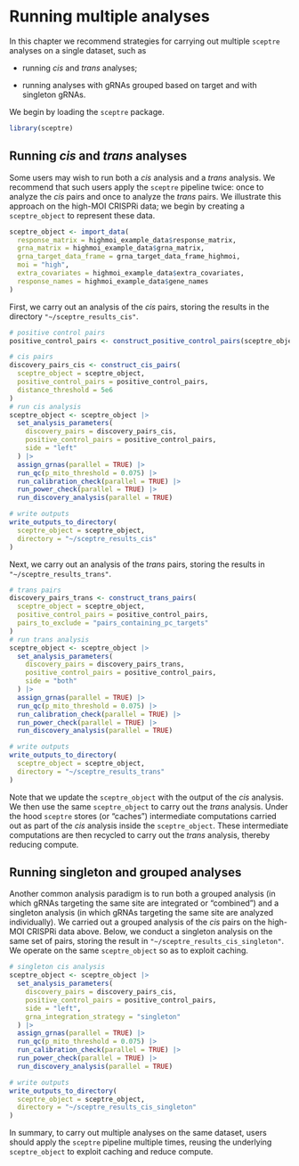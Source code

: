 # Running multiple analyses {#sec-multiple_analyses}

In this chapter we recommend strategies for carrying out multiple `sceptre` analyses on a single dataset, such as

-   running *cis* and *trans* analyses;

-   running analyses with gRNAs grouped based on target and with singleton gRNAs.

We begin by loading the `sceptre` package.

```r
library(sceptre)
```

## Running *cis* and *trans* analyses

Some users may wish to run both a *cis* analysis and a *trans* analysis. We recommend that such users apply the `sceptre` pipeline twice: once to analyze the *cis* pairs and once to analyze the *trans* pairs. We illustrate this approach on the high-MOI CRISPRi data; we begin by creating a `sceptre_object` to represent these data.

```r
sceptre_object <- import_data(
  response_matrix = highmoi_example_data$response_matrix,
  grna_matrix = highmoi_example_data$grna_matrix,
  grna_target_data_frame = grna_target_data_frame_highmoi,
  moi = "high",
  extra_covariates = highmoi_example_data$extra_covariates,
  response_names = highmoi_example_data$gene_names
)
```

First, we carry out an analysis of the *cis* pairs, storing the results in the directory `"~/sceptre_results_cis"`.

```r
# positive control pairs
positive_control_pairs <- construct_positive_control_pairs(sceptre_object)

# cis pairs
discovery_pairs_cis <- construct_cis_pairs(
  sceptre_object = sceptre_object,
  positive_control_pairs = positive_control_pairs,
  distance_threshold = 5e6
)
# run cis analysis
sceptre_object <- sceptre_object |>
  set_analysis_parameters(
    discovery_pairs = discovery_pairs_cis,
    positive_control_pairs = positive_control_pairs,
    side = "left"
  ) |>
  assign_grnas(parallel = TRUE) |>
  run_qc(p_mito_threshold = 0.075) |>
  run_calibration_check(parallel = TRUE) |>
  run_power_check(parallel = TRUE) |>
  run_discovery_analysis(parallel = TRUE)

# write outputs
write_outputs_to_directory(
  sceptre_object = sceptre_object,
  directory = "~/sceptre_results_cis"
)
```

Next, we carry out an analysis of the *trans* pairs, storing the results in `"~/sceptre_results_trans"`. 

```r
# trans pairs
discovery_pairs_trans <- construct_trans_pairs(
  sceptre_object = sceptre_object,
  positive_control_pairs = positive_control_pairs,
  pairs_to_exclude = "pairs_containing_pc_targets"
)
# run trans analysis
sceptre_object <- sceptre_object |>
  set_analysis_parameters(
    discovery_pairs = discovery_pairs_trans,
    positive_control_pairs = positive_control_pairs,
    side = "both"
  ) |>
  assign_grnas(parallel = TRUE) |>
  run_qc(p_mito_threshold = 0.075) |>
  run_calibration_check(parallel = TRUE) |>
  run_power_check(parallel = TRUE) |>
  run_discovery_analysis(parallel = TRUE)

# write outputs
write_outputs_to_directory(
  sceptre_object = sceptre_object,
  directory = "~/sceptre_results_trans"
)
```

Note that we update the `sceptre_object` with the output of the *cis* analysis. We then use the same `sceptre_object` to carry out the *trans* analysis. Under the hood `sceptre` stores (or "caches") intermediate computations carried out as part of the *cis* analysis inside the `sceptre_object`. These intermediate computations are then recycled to carry out the *trans* analysis, thereby reducing compute.

## Running singleton and grouped analyses

Another common analysis paradigm is to run both a grouped analysis (in which gRNAs targeting the same site are integrated or "combined") and a singleton analysis (in which gRNAs targeting the same site are analyzed individually). We carried out a grouped analysis of the *cis* pairs on the high-MOI CRISPRi data above. Below, we conduct a singleton analysis on the same set of pairs, storing the result in `"~/sceptre_results_cis_singleton"`. We operate on the same `sceptre_object` so as to exploit caching.

```r
# singleton cis analysis
sceptre_object <- sceptre_object |>
  set_analysis_parameters(
    discovery_pairs = discovery_pairs_cis,
    positive_control_pairs = positive_control_pairs,
    side = "left",
    grna_integration_strategy = "singleton"
  ) |>
  assign_grnas(parallel = TRUE) |>
  run_qc(p_mito_threshold = 0.075) |>
  run_calibration_check(parallel = TRUE) |>
  run_power_check(parallel = TRUE) |>
  run_discovery_analysis(parallel = TRUE)

# write outputs
write_outputs_to_directory(
  sceptre_object = sceptre_object,
  directory = "~/sceptre_results_cis_singleton"
)
```

In summary, to carry out multiple analyses on the same dataset, users should apply the `sceptre` pipeline multiple times, reusing the underlying `sceptre_object` to exploit caching and reduce compute.
